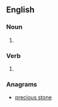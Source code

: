 ==English==

===Noun===
{{head|en|noun plural form}}

# {{plural of|counterpoise|lang=en}}

===Verb===
{{head|en|verb form}}

# {{en-third-person singular of|counterpoise}}

===Anagrams===
* [[precious stone#English|precious stone]]